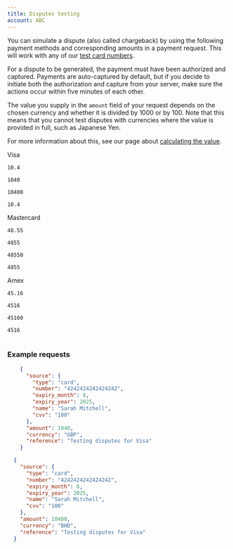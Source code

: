 ```yaml
---
title: Disputes testing
account: ABC
---
```



You can simulate a dispute (also called chargeback) by using the following payment methods and corresponding amounts in a payment request. This will work with any of our [test card numbers](/pages/createpage.action?spaceKey=DRAFT&title=Test+card+numbers).

<TipBox variant="note">

For a dispute to be generated, the payment must have been authorized and captured. Payments are auto-captured by default, but if you decide to initiate both the authorization and capture from your server, make sure the actions occur within five minutes of each other.

</TipBox>

The value you supply in the `amount` field of your request depends on the chosen currency and whether it is divided by 1000 or by 100. Note that this means that you cannot test disputes with currencies where the value is provided in full, such as Japanese Yen.

<TipBox>

For more information about this, see our page about [calculating the value](/display/DOCS/Calculating+the+value).

</TipBox>

<Table>
<TableHead headers={[
  'Payment method',
  'Amount in local currency',
  'Value to supply for USD (will be divided by 100)',
  'Value to supply for BHD (will be divided by 1000)',
  'Dispute reason code triggered'
]} />
<TableBody>
<TableRow>
<TableCell>

Visa

</TableCell>
<TableCell>

`10.4`

</TableCell>
<TableCell>

`1040`

</TableCell>
<TableCell>

`10400`

</TableCell>
<TableCell>

`10.4`

</TableCell>
</TableRow>
<TableRow>
<TableCell>

Mastercard

</TableCell>
<TableCell>

`48.55`

</TableCell>
<TableCell>

`4855`

</TableCell>
<TableCell>

`48550`

</TableCell>
<TableCell>

`4855`

</TableCell>
</TableRow>
<TableRow>
<TableCell>

Amex

</TableCell>
<TableCell>

`45.16`

</TableCell>
<TableCell>

`4516`

</TableCell>
<TableCell>

`45160`

</TableCell>
<TableCell>

`4516`

</TableCell>
</TableRow>
</TableBody>
</Table>

### Example requests

<tabs>
<tab title="GBP" active>

```json withBorder=false
    {
      "source": {
        "type": "card",
        "number": "4242424242424242",
        "expiry_month": 8,
        "expiry_year": 2025,
        "name": "Sarah Mitchell",
        "cvv": "100"
      },
      "amount": 1040,
      "currency": "GBP",
      "reference": "Testing disputes for Visa"
    }
```

</tab>
<tab title="BHD">

```json withBorder=false
  {
    "source": {
      "type": "card",
      "number": "4242424242424242",
      "expiry_month": 8,
      "expiry_year": 2025,
      "name": "Sarah Mitchell",
      "cvv": "100"
    },
    "amount": 10400,
    "currency": "BHD",
    "reference": "Testing disputes for Visa"
  }
```

</tab>
</tabs>
